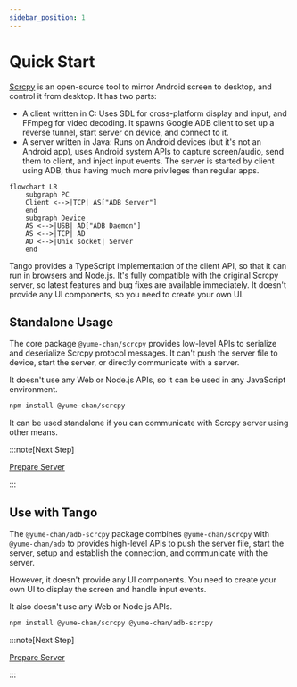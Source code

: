```yaml
---
sidebar_position: 1
---
```


# Quick Start

[Scrcpy](https://github.com/Genymobile/scrcpy) is an open-source tool to mirror Android screen to desktop, and control it from desktop. It has two parts:

* A client written in C: Uses SDL for cross-platform display and input, and FFmpeg for video decoding. It spawns Google ADB client to set up a reverse tunnel, start server on device, and connect to it.
* A server written in Java: Runs on Android devices (but it's not an Android app), uses Android system APIs to capture screen/audio, send them to client, and inject input events. The server is started by client using ADB, thus having much more privileges than regular apps.

```mermaid
flowchart LR
    subgraph PC
    Client <-->|TCP| AS["ADB Server"]
    end
    subgraph Device
    AS <-->|USB| AD["ADB Daemon"]
    AS <-->|TCP| AD
    AD <-->|Unix socket| Server
    end
```

Tango provides a TypeScript implementation of the client API, so that it can run in browsers and Node.js. It's fully compatible with the original Scrcpy server, so latest features and bug fixes are available immediately. It doesn't provide any UI components, so you need to create your own UI.

## Standalone Usage

The core package `@yume-chan/scrcpy` provides low-level APIs to serialize and deserialize Scrcpy protocol messages. It can't push the server file to device, start the server, or directly communicate with a server.

It doesn't use any Web or Node.js APIs, so it can be used in any JavaScript environment.

```sh npm2yarn
npm install @yume-chan/scrcpy
```

It can be used standalone if you can communicate with Scrcpy server using other means.

:::note[Next Step]

[Prepare Server](./prepare-server.mdx)

:::

## Use with Tango

The `@yume-chan/adb-scrcpy` package combines `@yume-chan/scrcpy` with `@yume-chan/adb` to provides high-level APIs to push the server file, start the server, setup and establish the connection, and communicate with the server.

However, it doesn't provide any UI components. You need to create your own UI to display the screen and handle input events.

It also doesn't use any Web or Node.js APIs.

```sh npm2yarn
npm install @yume-chan/scrcpy @yume-chan/adb-scrcpy
```

:::note[Next Step]

[Prepare Server](./prepare-server.mdx)

:::
